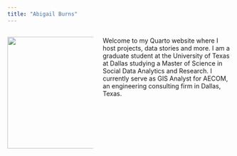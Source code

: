 ---
title: "Abigail Burns"
---

::: columns
::: {.column width=40%}

![](PP.png){width="251"}

:::

::: {.column width=60%}

Welcome to my Quarto website where I host projects, data stories and more. I am a graduate student at the University of Texas at Dallas studying a Master of Science in Social Data Analytics and Research. I currently serve as GIS Analyst for AECOM, an engineering consulting firm in Dallas, Texas.

:::
:::